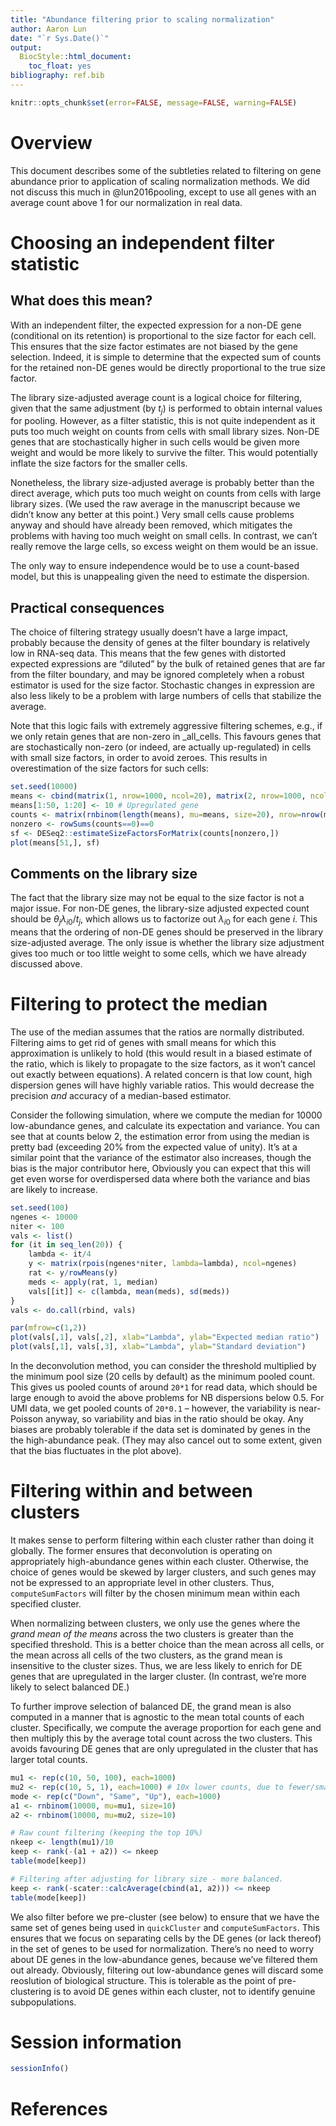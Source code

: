```yaml
---
title: "Abundance filtering prior to scaling normalization"
author: Aaron Lun
date: "`r Sys.Date()`"
output:
  BiocStyle::html_document:
    toc_float: yes
bibliography: ref.bib
---
```


```r
knitr::opts_chunk$set(error=FALSE, message=FALSE, warning=FALSE)
```

# Overview

This document describes some of the subtleties related to filtering on gene abundance prior to application of scaling normalization methods.
We did not discuss this much in @lun2016pooling, except to use all genes with an average count above 1 for our normalization in real data.

# Choosing an independent filter statistic

## What does this mean?

With an independent filter, the expected expression for a non-DE gene (conditional on its retention) is proportional to the size factor for each cell.
This ensures that the size factor estimates are not biased by the gene selection.
Indeed, it is simple to determine that the expected sum of counts for the retained non-DE genes would be directly proportional to the true size factor.

The library size-adjusted average count is a logical choice for filtering, given that the same adjustment (by $t_j$) is performed to obtain internal values for pooling.
However, as a filter statistic, this is not quite independent as it puts too much weight on counts from cells with small library sizes.
Non-DE genes that are stochastically higher in such cells would be given more weight and would be more likely to survive the filter.
This would potentially inflate the size factors for the smaller cells.

Nonetheless, the library size-adjusted average is probably better than the direct average, which puts too much weight on counts from cells with large library sizes.
(We used the raw average in the manuscript because we didn't know any better at this point.)
Very small cells cause problems anyway and should have already been removed, which mitigates the problems with having too much weight on small cells.
In contrast, we can't really remove the large cells, so excess weight on them would be an issue.

The only way to ensure independence would be to use a count-based model, but this is unappealing given the need to estimate the dispersion.

## Practical consequences

The choice of filtering strategy usually doesn't have a large impact, probably because the density of genes at the filter boundary is relatively low in RNA-seq data.
This means that the few genes with distorted expected expressions are "diluted" by the bulk of retained genes that are far from the filter boundary, 
and may be ignored completely when a robust estimator is used for the size factor.
Stochastic changes in expression are also less likely to be a problem with large numbers of cells that stabilize the average.

Note that this logic fails with extremely aggressive filtering schemes, e.g., if we only retain genes that are non-zero in _all_cells.
This favours genes that are stochastically non-zero (or indeed, are actually up-regulated) in cells with small size factors, in order to avoid zeroes.
This results in overestimation of the size factors for such cells:

```r
set.seed(10000)
means <- cbind(matrix(1, nrow=1000, ncol=20), matrix(2, nrow=1000, ncol=20))
means[1:50, 1:20] <- 10 # Upregulated gene
counts <- matrix(rnbinom(length(means), mu=means, size=20), nrow=nrow(means), ncol=ncol(means))
nonzero <- rowSums(counts==0)==0
sf <- DESeq2::estimateSizeFactorsForMatrix(counts[nonzero,])
plot(means[51,], sf)
```

## Comments on the library size

The fact that the library size may not be equal to the size factor is not a major issue.
For non-DE genes, the library-size adjusted expected count should be $\theta_j\lambda_{i0}/t_j$, which allows us to factorize out $\lambda_{i0}$ for each gene $i$.
This means that the ordering of non-DE genes should be preserved in the library size-adjusted average.
The only issue is whether the library size adjustment gives too much or too little weight to some cells, which we have already discussed above.

# Filtering to protect the median

The use of the median assumes that the ratios are normally distributed.
Filtering aims to get rid of genes with small means for which this approximation is unlikely to hold
(this would result in a biased estimate of the ratio, which is likely to propagate to the size factors, as it won't cancel out exactly between equations).
A related concern is that low count, high dispersion genes will have highly variable ratios.
This would decrease the precision _and_ accuracy of a median-based estimator.

Consider the following simulation, where we compute the median for 10000 low-abundance genes, and calculate its expectation and variance.
You can see that at counts below 2, the estimation error from using the median is pretty bad (exceeding 20% from the expected value of unity).
It's at a similar point that the variance of the estimator also increases, though the bias is the major contributor here,
Obviously you can expect that this will get even worse for overdispersed data where both the variance and bias are likely to increase.

```r
set.seed(100)
ngenes <- 10000
niter <- 100
vals <- list()
for (it in seq_len(20)) {
    lambda <- it/4
    y <- matrix(rpois(ngenes*niter, lambda=lambda), ncol=ngenes)
    rat <- y/rowMeans(y)
    meds <- apply(rat, 1, median)
    vals[[it]] <- c(lambda, mean(meds), sd(meds))
}
vals <- do.call(rbind, vals)

par(mfrow=c(1,2))
plot(vals[,1], vals[,2], xlab="Lambda", ylab="Expected median ratio")
plot(vals[,1], vals[,3], xlab="Lambda", ylab="Standard deviation")
```

In the deconvolution method, you can consider the threshold multiplied by the minimum pool size (20 cells by default) as the minimum pooled count.
This gives us pooled counts of around `20*1` for read data, which should be large enough to avoid the above problems for NB dispersions below 0.5.
For UMI data, we get pooled counts of `20*0.1` -- however, the variability is near-Poisson anyway, so variability and bias in the ratio should be okay.
Any biases are probably tolerable if the data set is dominated by genes in the the high-abundance peak.
(They may also cancel out to some extent, given that the bias fluctuates in the plot above).

# Filtering within and between clusters

It makes sense to perform filtering within each cluster rather than doing it globally.
The former ensures that deconvolution is operating on appropriately high-abundance genes within each cluster.
Otherwise, the choice of genes would be skewed by larger clusters, and such genes may not be expressed to an appropriate level in other clusters.
Thus, `computeSumFactors` will filter by the chosen minimum mean within each specified cluster.

When normalizing between clusters, we only use the genes where the _grand mean of the means_ across the two clusters is greater than the specified threshold.
This is a better choice than the mean across all cells, or the mean across all cells of the two clusters, as the grand mean is insensitive to the cluster sizes.
Thus, we are less likely to enrich for DE genes that are upregulated in the larger cluster.
(In contrast, we're more likely to select balanced DE.)

To further improve selection of balanced DE, the grand mean is also computed in a manner that is agnostic to the mean total counts of each cluster.
Specifically, we compute the average proportion for each gene and then multiply this by the average total count across the two clusters.
This avoids favouring DE genes that are only upregulated in the cluster that has larger total counts.

```r
mu1 <- rep(c(10, 50, 100), each=1000)
mu2 <- rep(c(10, 5, 1), each=1000) # 10x lower counts, due to fewer/smaller cells.
mode <- rep(c("Down", "Same", "Up"), each=1000)
a1 <- rnbinom(10000, mu=mu1, size=10)
a2 <- rnbinom(10000, mu=mu2, size=10)

# Raw count filtering (keeping the top 10%)
nkeep <- length(mu1)/10
keep <- rank(-(a1 + a2)) <= nkeep
table(mode[keep])

# Filtering after adjusting for library size - more balanced.
keep <- rank(-scater::calcAverage(cbind(a1, a2))) <= nkeep
table(mode[keep])
```

We also filter before we pre-cluster (see below) to ensure that we have the same set of genes being used in `quickCluster` and `computeSumFactors`.
This ensures that we focus on separating cells by the DE genes (or lack thereof) in the set of genes to be used for normalization.
There's no need to worry about DE genes in the low-abundance genes, because we've filtered them out already.
Obviously, filtering out low-abundance genes will discard some reoslution of biological structure.
This is tolerable as the point of pre-clustering is to avoid DE genes within each cluster, not to identify genuine subpopulations.

# Session information

```r
sessionInfo()
```

# References
